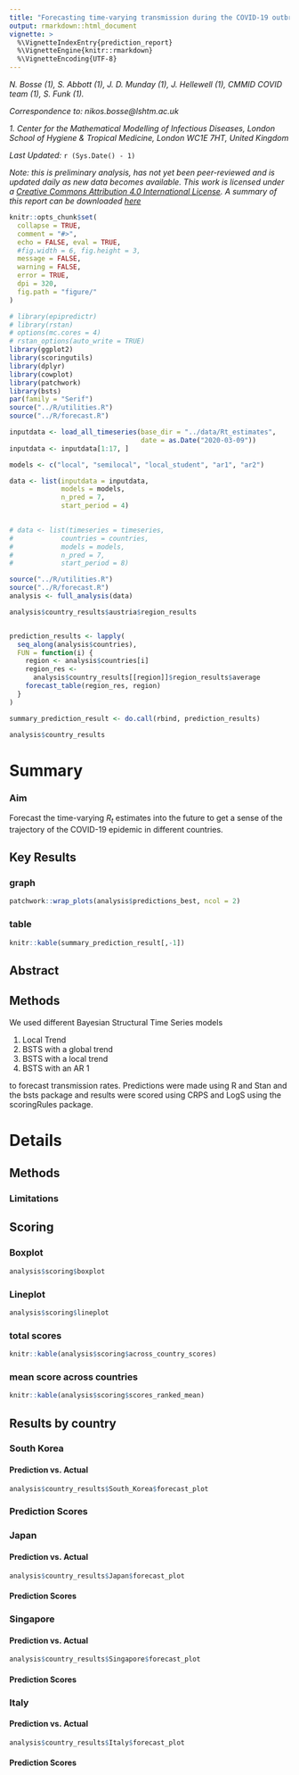 ```yaml
---
title: "Forecasting time-varying transmission during the COVID-19 outbreak"
output: rmarkdown::html_document
vignette: >
  %\VignetteIndexEntry{prediction_report}
  %\VignetteEngine{knitr::rmarkdown}
  %\VignetteEncoding{UTF-8}
---
```


*N. Bosse (1), S. Abbott (1), J. D. Munday (1), J. Hellewell (1), CMMID COVID team (1), S. Funk (1).*

*Correspondence to: nikos.bosse@lshtm.ac.uk* 

*1. Center for the Mathematical Modelling of Infectious Diseases, London School of Hygiene & Tropical Medicine, London WC1E 7HT, United Kingdom*

*Last Updated:* `r (Sys.Date() - 1)`

*Note: this is preliminary analysis, has not yet been peer-reviewed and is updated daily as new data becomes available. This work is licensed under a [Creative Commons Attribution 4.0 International License](https://creativecommons.org/licenses/by/4.0/). A summary of this report can be downloaded [here](https://cmmid.github.io/topics/covid19/current-patterns-transmission/reports/global-time-varying-transmission/summary.pdf)*




```r
knitr::opts_chunk$set(
  collapse = TRUE,
  comment = "#>", 
  echo = FALSE, eval = TRUE,
  #fig.width = 6, fig.height = 3,
  message = FALSE,
  warning = FALSE,
  error = TRUE,
  dpi = 320,
  fig.path = "figure/"
)
```

```r
# library(epipredictr)
# library(rstan)
# options(mc.cores = 4)
# rstan_options(auto_write = TRUE)
library(ggplot2)
library(scoringutils)
library(dplyr)
library(cowplot)
library(patchwork)
library(bsts)
par(family = "Serif")
source("../R/utilities.R")
source("../R/forecast.R")
```


```r
inputdata <- load_all_timeseries(base_dir = "../data/Rt_estimates", 
                                 date = as.Date("2020-03-09"))
inputdata <- inputdata[1:17, ]


```

```r

models <- c("local", "semilocal", "local_student", "ar1", "ar2")

data <- list(inputdata = inputdata, 
             models = models,
             n_pred = 7,
             start_period = 4)

 
# data <- list(timeseries = timeseries, 
# 			 countries = countries, 
# 			 models = models, 
# 			 n_pred = 7,
# 			 start_period = 8)

source("../R/utilities.R")
source("../R/forecast.R")
analysis <- full_analysis(data)

analysis$country_results$austria$region_results


prediction_results <- lapply(
  seq_along(analysis$countries),
  FUN = function(i) {
    region <- analysis$countries[i]
    region_res <-
      analysis$country_results[[region]]$region_results$average
    forecast_table(region_res, region)
  }
)

summary_prediction_result <- do.call(rbind, prediction_results)

analysis$country_results


```


# Summary {.tabset}

### Aim
Forecast the time-varying $R_t$ estimates into the future to get a sense of the trajectory of the COVID-19 epidemic in different countries. 

## Key Results {.tabset}


### graph
```r
patchwork::wrap_plots(analysis$predictions_best, ncol = 2)

```

### table
```r
knitr::kable(summary_prediction_result[,-1])
```


## Abstract

## Methods
We used different Bayesian Structural Time Series models

1. Local Trend
2. BSTS with a global trend
3. BSTS with a local trend
4. BSTS with an AR 1

to forecast transmission rates. Predictions were made using R and Stan and the 
bsts package and results were scored using CRPS and LogS using the scoringRules 
package. 


# Details {.tabset}

## Methods {.tabset}

### Limitations

## Scoring {.tabset}

### Boxplot
```r
analysis$scoring$boxplot
```

### Lineplot
```r
analysis$scoring$lineplot
```

### total scores
```r
knitr::kable(analysis$scoring$across_country_scores)
```

### mean score across countries
```r
knitr::kable(analysis$scoring$scores_ranked_mean)
```

## Results by country {.tabset}

### South Korea {.tabset}

#### Prediction vs. Actual

```r
analysis$country_results$South_Korea$forecast_plot

```

### Prediction Scores


### Japan {.tabset}

#### Prediction vs. Actual

```r
analysis$country_results$Japan$forecast_plot

```

#### Prediction Scores


### Singapore {.tabset}

#### Prediction vs. Actual

```r
analysis$country_results$Singapore$forecast_plot

```

#### Prediction Scores



### Italy {.tabset}

#### Prediction vs. Actual

```r
analysis$country_results$Italy$forecast_plot

```

#### Prediction Scores
